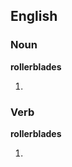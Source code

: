 ==English==

===Noun===
'''rollerblades'''

# {{plural of|[[rollerblade]]}}

===Verb===
'''rollerblades'''

# {{third-person singular of|[[rollerblade]]}}